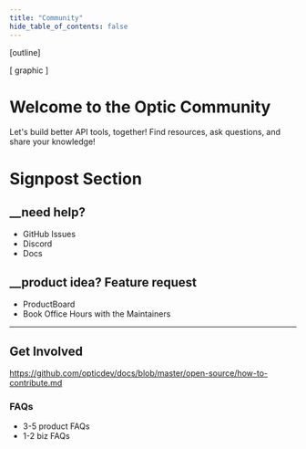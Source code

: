```yaml
---
title: "Community"
hide_table_of_contents: false
---
```



[outline]

[ graphic ]
# Welcome to the Optic Community
Let's build better API tools, together!
Find resources, ask questions, and share your knowledge!

# Signpost Section

## __need help?
- GitHub Issues
- Discord
- Docs

## __product idea? Feature request
- ProductBoard
- Book Office Hours with the Maintainers

---

## Get Involved
https://github.com/opticdev/docs/blob/master/open-source/how-to-contribute.md


### FAQs
- 3-5 product FAQs
- 1-2 biz FAQs
